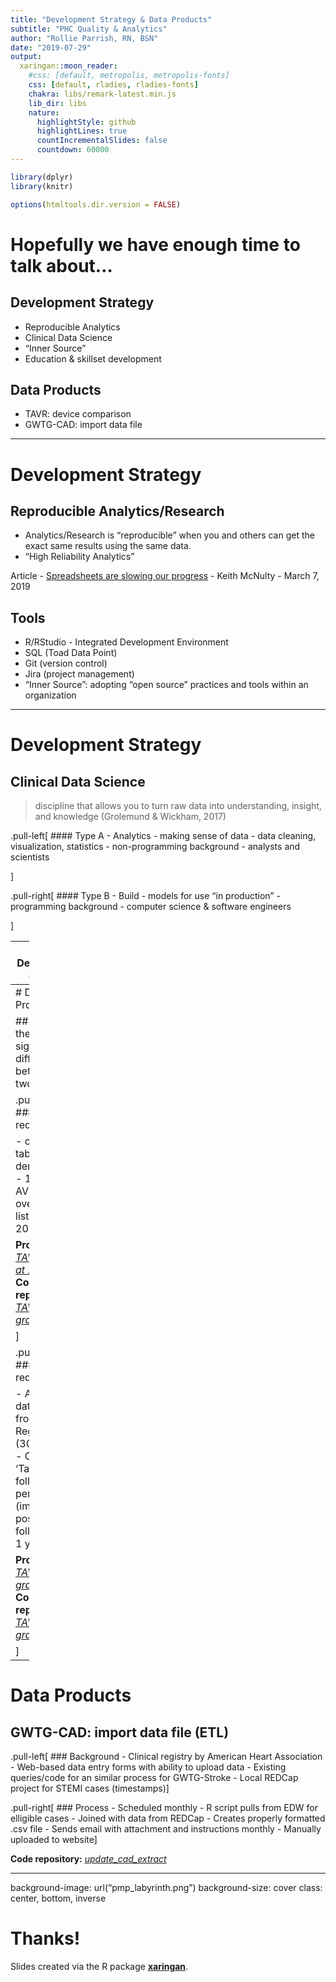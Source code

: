 ```yaml
---
title: "Development Strategy & Data Products"
subtitle: "PHC Quality & Analytics"
author: "Rollie Parrish, RN, BSN"
date: "2019-07-29"
output:
  xaringan::moon_reader:
    #css: [default, metropolis, metropolis-fonts]
    css: [default, rladies, rladies-fonts]
    chakra: libs/remark-latest.min.js
    lib_dir: libs
    nature:
      highlightStyle: github
      highlightLines: true
      countIncrementalSlides: false
      countdown: 60000
---
```


```r
library(dplyr)
library(knitr)

options(htmltools.dir.version = FALSE)
```


# Hopefully we have enough time to talk about...

## Development Strategy
- Reproducible Analytics
- Clinical Data Science
- "Inner Source" 
- Education & skillset development 

## Data Products
- TAVR: device comparison
- GWTG-CAD: import data file

---

# Development Strategy

## Reproducible Analytics/Research

- Analytics/Research is "reproducible" when you and others can get the exact same results using the same data. 
- "High Reliability Analytics"

Article - [Spreadsheets are slowing our progress](https://towardsdatascience.com/spreadsheets-are-slowing-our-progress-caa1f7709302) - Keith McNulty - March 7, 2019 


## Tools

- R/RStudio - Integrated Development Environment
- SQL (Toad Data Point)
- Git (version control)
- Jira (project management) 
- "Inner Source": adopting "open source" practices and tools within an organization

---

# Development Strategy

## Clinical Data Science 

> discipline that allows you to turn raw data into 
> understanding, insight, and knowledge (Grolemund & Wickham, 2017) 

.pull-left[
#### Type A - Analytics
- making sense of data
- data cleaning, visualization, statistics
- non-programming background 
- analysts and scientists

]

.pull-right[
#### Type B - Build
- models for use "in production"
- programming background 
- computer science & software engineers

]


---
# Development Strategy

## Education and Skillset development

__Coursera__
  - Data Science Specialization (Johns Hopkins - Bloomberg School of Public Health)
  - Clinical Data Science (Univ of Colorado - Anschutz School of Medicine)  
  
__DataCamp__  https://datacamp.com


__R for Data Science__  https://r4ds.had.co.nz/

__Programming Skills for Data Science__

Textbook used in Clinical Informatics program at University of Washington 

https://www.amazon.com/dp/B07KMDCHT2/ref=rdr_kindle_ext_tmb


---
# Data Products

## TAVR: Are there a significant differences between the two devices?

.pull-left[
#### Initial request 

 - comparison table of basic demographics
 - 1 year AVMG and % over 20mm
 - list of cases > 20mm  
   
__Product:__ _[TAVR AVMG at 1 year](./TAVR_1yr_follow_up_mean_gradients 2019-05-24.pdf)_  
__Code repository:__ _[TAVR gradients](https://bitbucket.org/p348411/tavr_23x26/src/master/TAVR_gradients/TAVR_gradients.Rmd)_

]

.pull-right[
#### Next request 

 - All available data elements from TVT Registry (300+ fields)
 - Construct a 'Table 1' 
 - All follow-up periods (immediately postop, initial follow-up, & 1 year)  
   
__Product:__ _[TAVR: mean gradients](http://ava.providence.org/~p348411/TAVR/TAVR_gradients.html)_  
__Code repository:__ _[TAVR gradients](https://bitbucket.org/p348411/tavr_23x26/src/master/Reports/TAVR_gradients/TAVR_gradients.Rmd)_

]

---
# Data Products

## GWTG-CAD: import data file (ETL)

.pull-left[
### Background
- Clinical registry by American Heart Association
- Web-based data entry forms with ability to upload data
- Existing queries/code for an similar process for GWTG-Stroke
- Local REDCap project for STEMI cases (timestamps)
]

.pull-right[
### Process
- Scheduled monthly
- R script pulls from EDW for elligible cases
- Joined with data from REDCap
- Creates properly formatted .csv file
- Sends email with attachment and instructions monthly 
- Manually uploaded to website
]

__Code repository:__ _[update_cad_extract](https://bitbucket.org/p348411/gwtg/src/CAD/CAD/R/update_cad_extract.R)_

---
background-image: url("pmp_labyrinth.png")
background-size: cover
class: center, bottom, inverse

# Thanks!

Slides created via the R package [**xaringan**](https://github.com/yihui/xaringan).

